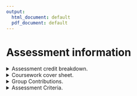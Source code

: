 ```yaml
---
output:
  html_document: default
  pdf_document: default
---
```

# Assessment information{-}

<details>
<summary>Assessment credit breakdown. </summary>

The Assessment of the course will be based around two Mathematical Interactions (MI's). 

A **Mathematical Interaction** (MI) is defined as the communication of mathematics to an audience.

Typically:

* MI1 is an Ri Masterclass, planned and delivered as a group.

* MI2 is an option from video, article or school placement, planned and delivered as an individual or pair.

Each of the two MI's will be summatively assessed in two parts:

A) The live And recorded delivery; 25% of the overall course mark

B)  The written evaluation; 25% of the overall course mark

Overall this is how the marks for the course will be allocated:

<style type="text/css">
.tg  {border-collapse:collapse;border-spacing:0;}
.tg td{border-color:black;border-style:solid;border-width:1px;font-family:Arial, sans-serif;font-size:14px;
  overflow:hidden;padding:10px 5px;word-break:normal;}
.tg th{border-color:black;border-style:solid;border-width:1px;font-family:Arial, sans-serif;font-size:14px;
  font-weight:normal;overflow:hidden;padding:10px 5px;word-break:normal;}
.tg .tg-f7v4{background-color:#c0c0c0;border-color:#000000;text-align:left;vertical-align:top}
.tg .tg-mfjn{background-color:#333333;border-color:#000000;color:#ffffff;text-align:left;vertical-align:top}
.tg .tg-iks7{background-color:#ffffff;border-color:#000000;text-align:left;vertical-align:top}
</style>
<table class="tg" style="undefined;table-layout: fixed; width: 407px">
<colgroup>
<col style="width: 175.333333px">
<col style="width: 115.333333px">
<col style="width: 116.666666px">
</colgroup>
<thead>
  <tr>
    <th class="tg-mfjn"></th>
    <th class="tg-f7v4">Delivery</th>
    <th class="tg-f7v4">Evaluation report</th>
  </tr>
</thead>
<tbody>
  <tr>
    <td class="tg-f7v4">Mathematical Interaction 1</td>
    <td class="tg-iks7">25%</td>
    <td class="tg-iks7">25%</td>
  </tr>
  <tr>
    <td class="tg-f7v4">Mathematical Interaction 2</td>
    <td class="tg-iks7">25%</td>
    <td class="tg-iks7">25%</td>
  </tr>
</tbody>
</table>

The assessment criteria for each part can be found in Assessment submission topic file on moodle or in the list below titled Assessment Criteria.
</details>

<details>
<summary>Coursework cover sheet. </summary> 
**Set:** When issued: 9.2.23 12:15.

**Due:** Deadline: 28.4.23 11:59pm.

**Estimated time required:** The coursework should take no more than *30 hours* to complete. This is an upper bound and most students will complete the written report in less time. 

**Submission:** Submit to the moodle page as a PDF; Your candidate name and number be included.

**Conditions:** The report is an individual submission.

**Value:** This written assignment carries 50\% of the total marks for the course.This assignment will be marked out of 50 where 25 marks are available for each section detailed on the assessment criteria.

**Length:** There is a word count of 2500 words, 1250 words for your evaluation of Mathematical Interaction 1 and 1250 word for your evaluation of Mathemametical Interaction 2.

**Support and advice:** You can ask you mentor for advice up until the deadline day in the designated mentoring sessions.

**Feedback:** You will receive your marks for the unit at the same time as your other modules. 

**Late submission of coursework:** If there are valid circumstances preventing you from meeting the deadline, your Director of Studies may grant you an extension to the specified submission date, if it is requested before the deadline. Forms to request an extension are available on SAMIS.

* If you submit a piece of work after the submission date, and no extension has been granted, the maximum mark possible will be the pass mark.
* If you submit work more than five working days after the submission date, you will normally receive a mark of 0 (zero), unless you have been granted an extension.

**Academic integrity statement:** Academic misconduct is defined by the University as “the use of unfair means in any examination or assessment procedure”. This includes (but is not limited to) cheating, collusion, plagiarism, fabrication, or falsification. The University’s Quality Assurance Code of Practice, [QA53 Examination and Assessment Offences](https://www.bath.ac.uk/publications/qa53-examination-and-assessment-offences/), sets out the consequences of committing an offence and the penalties that might be applied.

**Contact details:**

*Tamsin Smith*<br>\newline
Room: *6W1.28* <br>\newline
E-mail: *t.l.smith@bath.ac.uk*

</details>

<details>
<summary>Group Contributions. </summary>

*Group Contribution Rating (GCR)*

For the elements of the course where you will present material as a group, group members must agree on one another’s relative contribution to their coursework. We will assume that groups agree to an even allocation of marks across the group unless a Group Contribution Form (GCF) is submitted to the unit convener.

*The Group Contribution Form (GCF)*

The GCF is available on the Moodle page and records how well individual members have contributed to the coursework throughout the coursework period. The final GCF is a one-page document with every group member’s name, signature and agreed assessment of their percentage contribution to the coursework over the whole coursework period. In the case that recorded percentage contributions are exceptionally high or low, the GCF document should include a brief paragraph of explanation. (An example can be found Assessment submission topic file). The signed GCF must be submitted to the unit convener after the live delivery. If no agreement can be reached on the contributions of individual members, the group can hand in more than one GCF, but members will be required to produce evidence in a hearing with the unit convener to support their argument. In such an eventuality, the Director of Teaching may also be involved. The GCF will directly inform the allocation of marks to each individual group member.



</details>

<details>
<summary>Assessment Criteria. </summary>

**Live and recorded delivery descriptors.**


*Grid A* will be used to mark the content of each Mathematical Interaction (which could be one of the below items):

* COMPULSORY - Masterclasses: Live delivery - in groups
$~$
* OPTION - Written article
suitable for Chalkdust, published on Medium - individual work
* OPTION - Video
published on YouTube, e.g. similar in style to Numberphile, StandupMaths, 3Blue1Brown. Maximum 2 in group.
* OPTION - School placement
to be arranged in local school (limited availability)


**Written Evaluation descriptors**

*Grid B* will be used to mark the written evaluation of each Mathematical Interaction.


See below for Grid A and B, please note that a one page pdf document of these tables is available on moodle.


*Grid A*

|     Mark    |     Mathematical Content     (e.g. equations, derivations, proofs   and correctness/appropriateness of these)                                                  |     Communication with media and   demonstration     (e.g. slides, physical props, board   use, graphics/animation, handouts etc)    |     Style and Delivery    (e.g technique, audience handling, confidence, clarity, surprise, humour,   variety, tone)                                             |     Structure and pacing     (e.g sections, pace, flow,   narrative, coherence)                                                                                       |     Appropriateness for Audience                                                                                                                                                                                                    |
|-------------|----------------------------------------------------------------------------------------------------------------------------------------------------------------|--------------------------------------------------------------------------------------------------------------------------------------|------------------------------------------------------------------------------------------------------------------------------------------------------------------|-----------------------------------------------------------------------------------------------------------------------------------------------------------------------|-------------------------------------------------------------------------------------------------------------------------------------------------------------------------------------------------------------------------------------|
|     5       |     Detailed   and consistent understanding of the content.     Fully   correct and appropriate mathematics.     Awareness   of wider context demonstrated.    |     Fully   developed use of media.     Successful,   creative, or original demonstrations.                                          |     Well   developed general style and delivery.     Delivery is   clear, and engages well with the audience, using a range of successful   techniques.          |     Fully   appropriate structure and pace.     Well chosen   quantity and ordering of material gives a complete narrative.                                           |     Fully   developed understanding of the intended audience and their prior knowledge.     Progression   of the material, from an appropriate entry level, is successfully managed and   enhances audience interest/experience.    |
|     4       |     Detailed   understanding of the content.     Mostly   correct and appropriate mathematics.                                                                 |     Mostly   developed use of media.     Mostly   successful, creative, or original demonstrations.                                  |     General   style and delivery is well developed in places.     Delivery   engages well with the audience, using some successful techniques.                   |     Appropriate   structure and pace.     Quantity   and order of material fits structure and aids narrative.                                                         |     Mostly   developed understanding of the intended audience and their prior knowledge.     Progression   of the material achieved, from an appropriate entry level.                                                               |
|     3       |     Some   misunderstanding of the content is apparent.     Some   mathematical inaccuracies or omissions.                                                     |     Some media   used inappropriately, otherwise resources and media are adequate.     Some   successful demonstrations.             |     Some good   style and delivery.     Occasional   problems with clarity or audience engagement.                                                               |     Some   evidence of structure and some sections well paced.     Some   problems with quantity or ordering of material which affect the narrative.                  |     Some   understanding of the intended audience and their prior knowledge.     Some   progression of material is successfully managed.     Some   material occasionally inappropriate for the audience.                           |
|     2       |     Significant   misunderstanding of the content is apparent.     Significant   mathematical inaccuracies or omissions.                                       |     Significant   problems with use of media, even if some are used well.     Significant   problems with demonstrations.            |     Significant   problems with style or delivery, with negative consequences for audience   engagement (observed or likely).                                    |     Minimal   structure apparent or significant problems with pacing.     Significant   problems with quantity or ordering of material which affect the narrative.    |     Minimal   understanding of the audience and their prior knowledge.     Significant   problems with level of material and progression.                                                                                           |
|     1       |     Very   limited understanding of content      Minimal   mathematical content.                                                                               |     Very   limited use of media.     Very   limited demonstrations.                                                                  |     Very   limited style and delivery throughout, resulting in continued audience   disengagement (observed or likely).                                          |     Very   limited or no structure     Very   limited pacing.     No   overarching narrative.                                                                         |     Very   limited  understanding of the audience.     Inappropriate   level and progression of material.                                                                                                                           |
|     0       |     No   mathematical content.                                                                                                                                 |     No use of   media or demonstrations.                                                                                             |     No   presentation or work submitted.                                                                                                                         |     No   presentation or work submitted.                                                                                                                              |     No indication   or awareness of the intended audience or their level.                                                                                                                                                           |                                                                                                                                               |

*Grid B*

| Mark | Aims, Objectives and Intentions                                                                                                                                                        | Collection and analysis of Feedback                                                                                                                                                 | Positive reflections                                                                                                                                                                                                  | Potential Improvements                                                                                                                                                                                                                    | Overall quality of written communication                                             |
|------|----------------------------------------------------------------------------------------------------------------------------------------------------------------------------------------|-------------------------------------------------------------------------------------------------------------------------------------------------------------------------------------|-----------------------------------------------------------------------------------------------------------------------------------------------------------------------------------------------------------------------|-------------------------------------------------------------------------------------------------------------------------------------------------------------------------------------------------------------------------------------------|--------------------------------------------------------------------------------------|
| 5    | Fully appropriate aims and objectives that are clear, attainable, and appropriate. Fully developed discussion of intentions with reasons, and the specific actions to accomplish them. | Fully developed plan for collecting appropriate feedback from the audience. Detailed analysis of the quantity and quality of feedback received using meaningful summary techniques. | Fully developed discussion of what went well, and why.  Clear and detailed reflection on success of meeting the overall aims and objectives.  Characterised by mature reflective judgement on the impact of the work. | Fully developed  discussion of what did not work well, and how things could be improved. Clear reflection on failure of meeting the overall aims and objectives.  Characterised by mature reflective judgement on the impact of the work. | Ideas expressed clearly, concisely, and with excellent structure.                    |
| 4    | Appropriate aims and objectives that are mostly clear, attainable, and appropriate. Appropriate discussion of intentions.                                                              | Developed methods of feedback collection feedback from the audience. Analysis of the quantity or quality of feedback received using meaningful summary techniques.                  | Developed discussion of what went well, and why. Clear reflection on success of meeting the overall aims and objectives.                                                                                              | Developed discussion of what did not work well. Clear reflection on failures of meeting the overall aims and objectives.                                                                                                                  | Ideas are generally expressed well, and with appropriate structure.                  |
| 3    | Fairly clear aims and objectives some of which are clear, attainable, and appropriate. Partial discussion of intentions/reasons.                                                       | Some evidence of feedback collected, but of varying quality and usefulness. Some discussion/analysis, possibly presented inefficiently.                                             | Some awareness of what went well and only partial discussion of the reasons for this.                                                                                                                                 | Some awareness of what did not work well and only partial discussion of the reasons for this.                                                                                                                                             | Ideas are generally expressed fairly clearly, with reasonably appropriate structure. |
| 2    | Mostly unhelpful aims and objectives, which are not clear, obtainable or appropriate. Minimal discussion of intentions/reasons.                                                        | Minimal planning for feedback leading to little discussion or analysis.                                                                                                             | Minimal awareness of what went well. Obvious success points missed or not discussed.                                                                                                                                  | Minimal awareness of what did not work  well. Obvious failure points missed or not discussed                                                                                                                                              | Ideas are rarely expressed coherently. Structure is less appropriate.                |
| 1    | Aims or objectives are unhelpful or vague, and few or none are clear or obtainable. Very limited discussion of intentions/reasons.                                                     | Very limited  planning for feedback collection and little or no discussion or analysis.                                                                                             | Very limited awareness/reflection on any success.                                                                                                                                                                     | Very limited awareness/reflection on any failure.                                                                                                                                                                                         | Ideas are expressed incoherently.  Limited structure.                                |
| 0    | No aims or objectives set.                                                                                                                                                             | No attempt at feedback collection, discussion, or analysis.                                                                                                                         | No awareness of positive  aspects of work.                                                                                                                                                                            | No awareness of negative  aspects of work.                                                                                                                                                                                                | No written work submitted.                                                           |

<!---
<style type="text/css">
.tg  {border-collapse:collapse;border-spacing:0;}
.tg td{border-color:black;border-style:solid;border-width:1px;font-family:Arial, sans-serif;font-size:14px;
  overflow:hidden;padding:10px 5px;word-break:normal;}
.tg th{border-color:black !important;border-style:solid;border-width:1px;font-family:Arial, sans-serif;font-size:14px;
  font-weight:normal;overflow:hidden;padding:10px 5px;word-break:normal;}
.tg .tg-abx8{background-color:#c0c0c0;font-weight:bold;text-align:left;vertical-align:top}
.tg .tg-ycr8{background-color:#ffffff;text-align:left;vertical-align:top}
.tg .tg-f7v4{background-color:#c0c0c0;border-color:#000000;text-align:left;vertical-align:top}
.tg .tg-0lax{text-align:left;vertical-align:top}
.tg .tg-rv8b{background-color:#c0c0c0;border-color:#000000;color:#ffffff;font-weight:bold;text-align:left;vertical-align:top}
.tg .tg-cscf{background-color:#c0c0c0;border-color:#000000;font-weight:bold;text-align:left;vertical-align:top}
.tg .tg-iks7{background-color:#ffffff;border-color:#000000;text-align:left;vertical-align:top}
.tg .tg-y6fn{background-color:#c0c0c0;text-align:left;vertical-align:top}
</style>
<table class="tg" style="undefined;table-layout: fixed; width: 704px">
<colgroup>
<col style="width: 83.333333px">
<col style="width: 124.333333px">
<col style="width: 123.666666px">
<col style="width: 124.333333px">
<col style="width: 124.333333px">
<col style="width: 124.333333px">
</colgroup>
<thead>
  <tr>
    <th class="tg-0lax" colspan="6">GRID A</th>
  </tr>
</thead>
<tbody>
  <tr>
    <td class="tg-rv8b"><span style="font-weight:700;font-style:normal;text-decoration:none;color:#000">Mark</span></td>
    <td class="tg-cscf"><span style="font-weight:700;font-style:normal;text-decoration:none;color:#000">Mathematical Content</span><br><span style="font-weight:700;font-style:normal;text-decoration:none;color:#000">(e.g. equations, derivations, proofs and correctness/appropriateness of these)</span></td>
    <td class="tg-cscf"><span style="font-weight:700;font-style:normal;text-decoration:none;color:#000">Communication with media and demonstration</span><br><span style="font-weight:700;font-style:normal;text-decoration:none;color:#000">(e.g. slides, physical props, board use, graphics/animation, handouts etc)</span></td>
    <td class="tg-abx8"><span style="font-weight:700;font-style:normal;text-decoration:none;color:#000">Style and Delivery(e.g technique, audience handling, confidence, clarity, surprise, humour, variety, tone)</span></td>
    <td class="tg-abx8"><span style="font-weight:700;font-style:normal;text-decoration:none;color:#000">Structure and pacing</span><br><span style="font-weight:700;font-style:normal;text-decoration:none;color:#000">(e.g sections, pace, flow, narrative, coherence)</span></td>
    <td class="tg-abx8"><span style="font-weight:700;font-style:normal;text-decoration:none;color:#000">Appropriateness for Audience</span></td>
  </tr>
  <tr>
    <td class="tg-f7v4"><span style="font-weight:400;font-style:normal;text-decoration:none;color:#000">5</span></td>
    <td class="tg-iks7"><span style="font-weight:400;font-style:normal;text-decoration:none;color:#000">Detailed and consistent understanding of the content.</span><br><span style="font-weight:400;font-style:normal;text-decoration:none;color:#000">Fully correct and appropriate mathematics.</span><br><span style="font-weight:400;font-style:normal;text-decoration:none;color:#000">Awareness of wider context demonstrated.</span></td>
    <td class="tg-iks7"><span style="font-weight:400;font-style:normal;text-decoration:none;color:#000">Fully developed use of media.</span><br><span style="font-weight:400;font-style:normal;text-decoration:none;color:#000">Successful, creative, or original demonstrations.</span></td>
    <td class="tg-ycr8"><span style="font-weight:400;font-style:normal;text-decoration:none;color:#000">Well developed general style and delivery</span><br><span style="font-weight:400;font-style:normal;text-decoration:none;color:#000">Delivery is clear, and engages well with the audience, using a range of successful techniques.</span></td>
    <td class="tg-ycr8"><span style="font-weight:400;font-style:normal;text-decoration:none;color:#000">Fully appropriate structure and pace.</span><br><span style="font-weight:400;font-style:normal;text-decoration:none;color:#000">Well chosen quantity and ordering of material gives a complete narrative.</span></td>
    <td class="tg-ycr8"><span style="font-weight:400;font-style:normal;text-decoration:none;color:#000">Fully developed understanding of the intended audience and their prior knowledge.</span><br><span style="font-weight:400;font-style:normal;text-decoration:none;color:#000">Progression of the material, from an appropriate entry level, is successfully managed and enhances audience interest/experience.</span></td>
  </tr>
  <tr>
    <td class="tg-f7v4"><span style="font-weight:400;font-style:normal;text-decoration:none;color:#000">4</span></td>
    <td class="tg-iks7"><span style="font-weight:400;font-style:normal;text-decoration:none;color:#000">Detailed understanding of the content.</span><br><span style="font-weight:400;font-style:normal;text-decoration:none;color:#000">Mostly correct and appropriate mathematics.</span></td>
    <td class="tg-iks7"><span style="font-weight:400;font-style:normal;text-decoration:none;color:#000">Mostly developed use of media.</span><br><span style="font-weight:400;font-style:normal;text-decoration:none;color:#000">Mostly successful, creative, or original demonstrations.</span></td>
    <td class="tg-ycr8"><span style="font-weight:400;font-style:normal;text-decoration:none;color:#000">General style and delivery is well developed in places</span><br><span style="font-weight:400;font-style:normal;text-decoration:none;color:#000">Delivery engages well with the audience, using some successful techniques</span></td>
    <td class="tg-ycr8"><span style="font-weight:400;font-style:normal;text-decoration:none;color:#000">Appropriate structure and pace.</span><br><span style="font-weight:400;font-style:normal;text-decoration:none;color:#000">Quantity and order of material fits structure and aids narrative.</span></td>
    <td class="tg-ycr8"><span style="font-weight:400;font-style:normal;text-decoration:none;color:#000">Mostly developed understanding of the intended audience and their prior knowledge.</span><br><span style="font-weight:400;font-style:normal;text-decoration:none;color:#000">Progression of the material achieved, from an appropriate entry level.</span></td>
  </tr>
  <tr>
    <td class="tg-y6fn"><span style="font-weight:400;font-style:normal;text-decoration:none;color:#000">3</span></td>
    <td class="tg-ycr8"><span style="font-weight:400;font-style:normal;text-decoration:none;color:#000">Some misunderstanding of the content is apparent.</span><br><span style="font-weight:400;font-style:normal;text-decoration:none;color:#000">Some mathematical inaccuracies or omissions.</span></td>
    <td class="tg-ycr8"><span style="font-weight:400;font-style:normal;text-decoration:none;color:#000">Some media used inappropriately, otherwise resources and media are adequate</span><br><span style="font-weight:400;font-style:normal;text-decoration:none;color:#000">Some successful demonstrations.</span></td>
    <td class="tg-ycr8"><span style="font-weight:400;font-style:normal;text-decoration:none;color:#000">Some good style and delivery.</span><br><span style="font-weight:400;font-style:normal;text-decoration:none;color:#000">Occasional problems with clarity or audience engagement.</span><br></td>
    <td class="tg-ycr8"><span style="font-weight:400;font-style:normal;text-decoration:none;color:#000">Some evidence of structure and some sections well paced.</span><br><span style="font-weight:400;font-style:normal;text-decoration:none;color:#000">Some problems with quantity or ordering of material which affect the narrative.</span></td>
    <td class="tg-ycr8"><span style="font-weight:400;font-style:normal;text-decoration:none;color:#000">Some understanding of the intended audience and their prior knowledge.</span><br><span style="font-weight:400;font-style:normal;text-decoration:none;color:#000">Some progression of material is successfully managed.</span><br><span style="font-weight:400;font-style:normal;text-decoration:none;color:#000">Some material occasionally inappropriate for the audience </span></td>
  </tr>
  <tr>
    <td class="tg-y6fn"><span style="font-weight:400;font-style:normal;text-decoration:none;color:#000">2</span></td>
    <td class="tg-ycr8"><span style="font-weight:400;font-style:normal;text-decoration:none;color:#000">Significant misunderstanding of the content is apparent.</span><br><span style="font-weight:400;font-style:normal;text-decoration:none;color:#000">Significant mathematical inaccuracies or omissions</span></td>
    <td class="tg-ycr8"><span style="font-weight:400;font-style:normal;text-decoration:none;color:#000">Significant problems with use of media, even if some are used well.</span><br><span style="font-weight:400;font-style:normal;text-decoration:none;color:#000">Significant problems with demonstrations</span></td>
    <td class="tg-ycr8"><span style="font-weight:400;font-style:normal;text-decoration:none;color:#000">Significant problems with style or delivery, with negative consequences for audience engagement (observed or likely)</span><br></td>
    <td class="tg-ycr8"><span style="font-weight:400;font-style:normal;text-decoration:none;color:#000">Minimal structure apparent or significant problems with pacing.</span><br><span style="font-weight:400;font-style:normal;text-decoration:none;color:#000">Significant problems with quantity or ordering of material which affect the narrative.</span></td>
    <td class="tg-ycr8"><span style="font-weight:400;font-style:normal;text-decoration:none;color:#000">Minimal understanding of the audience and their prior knowledge.</span><br><span style="font-weight:400;font-style:normal;text-decoration:none;color:#000">Significant problems with level of material and progression.</span></td>
  </tr>
  <tr>
    <td class="tg-y6fn"><span style="font-weight:400;font-style:normal;text-decoration:none;color:#000">1</span></td>
    <td class="tg-ycr8"><span style="font-weight:400;font-style:normal;text-decoration:none;color:#000">Very limited understanding of content </span><br><span style="font-weight:400;font-style:normal;text-decoration:none;color:#000">Minimal mathematical content</span></td>
    <td class="tg-ycr8"><span style="font-weight:400;font-style:normal;text-decoration:none;color:#000">Very limited use of media.</span><br><span style="font-weight:400;font-style:normal;text-decoration:none;color:#000">Very limited demonstrations.</span></td>
    <td class="tg-ycr8"><span style="font-weight:400;font-style:normal;text-decoration:none;color:#000">Very limited style and delivery throughout, resulting in continued audience disengagement (observed or likely)</span></td>
    <td class="tg-ycr8"><span style="font-weight:400;font-style:normal;text-decoration:none;color:#000">Very limited or no structure</span><br><span style="font-weight:400;font-style:normal;text-decoration:none;color:#000">Very limited pacing.</span><br><span style="font-weight:400;font-style:normal;text-decoration:none;color:#000">No overarching narrative.</span></td>
    <td class="tg-ycr8"><span style="font-weight:400;font-style:normal;text-decoration:none;color:#000">Very limited  understanding of the audience.</span><br><span style="font-weight:400;font-style:normal;text-decoration:none;color:#000">Inappropriate level and progression of material</span></td>
  </tr>
  <tr>
    <td class="tg-y6fn"><span style="font-weight:400;font-style:normal;text-decoration:none;color:#000">0</span></td>
    <td class="tg-ycr8"><span style="font-weight:400;font-style:normal;text-decoration:none;color:#000">No mathematical content</span></td>
    <td class="tg-ycr8"><span style="font-weight:400;font-style:normal;text-decoration:none;color:#000">No use of media or demonstrations</span></td>
    <td class="tg-ycr8"><span style="font-weight:400;font-style:normal;text-decoration:none;color:#000">No presentation or work submitted </span></td>
    <td class="tg-ycr8"><span style="font-weight:400;font-style:normal;text-decoration:none;color:#000">No presentation or work submitted </span></td>
    <td class="tg-ycr8"><span style="font-weight:400;font-style:normal;text-decoration:none;color:#000">No indication or awareness of the intended audience or their level.</span></td>
  </tr>
</tbody>
</table>
$~$
<style type="text/css">
.tg  {border-collapse:collapse;border-spacing:0;}
.tg td{border-color:black;border-style:solid;border-width:1px;font-family:Arial, sans-serif;font-size:14px;
  overflow:hidden;padding:10px 5px;word-break:normal;}
.tg th{border-color:black;border-style:solid;border-width:1px;font-family:Arial, sans-serif;font-size:14px;
  font-weight:normal;overflow:hidden;padding:10px 5px;word-break:normal;}
.tg .tg-abx8{background-color:#c0c0c0;font-weight:bold;text-align:left;vertical-align:top}
.tg .tg-llyw{background-color:#c0c0c0;border-color:inherit;text-align:left;vertical-align:top}
.tg .tg-f7v4{background-color:#c0c0c0;border-color:#000000;text-align:left;vertical-align:top}
.tg .tg-0pky{border-color:inherit;text-align:left;vertical-align:top}
.tg .tg-rv8b{background-color:#c0c0c0;border-color:#000000;color:#ffffff;font-weight:bold;text-align:left;vertical-align:top}
.tg .tg-cscf{background-color:#c0c0c0;border-color:#000000;font-weight:bold;text-align:left;vertical-align:top}
.tg .tg-6e8n{background-color:#c0c0c0;border-color:inherit;font-weight:bold;text-align:left;vertical-align:top}
.tg .tg-iks7{background-color:#ffffff;border-color:#000000;text-align:left;vertical-align:top}
.tg .tg-c6of{background-color:#ffffff;border-color:inherit;text-align:left;vertical-align:top}
.tg .tg-0lax{text-align:left;vertical-align:top}
</style>
<table class="tg" style="undefined;table-layout: fixed; width: 704px">
<colgroup>
<col style="width: 83.333333px">
<col style="width: 123.666666px">
<col style="width: 124.333333px">
<col style="width: 124.333333px">
<col style="width: 124.333333px">
<col style="width: 124.333333px">
</colgroup>
<thead>
  <tr>
    <th class="tg-0pky" colspan="6">GRID B</th>
  </tr>
</thead>
<tbody>
  <tr>
    <td class="tg-rv8b"><span style="font-weight:700;font-style:normal;text-decoration:none;color:#000">Mark</span></td>
    <td class="tg-cscf"><span style="font-weight:700;font-style:normal;text-decoration:none;color:#000;background-color:transparent">Aims, Objectives and Intentions</span></td>
    <td class="tg-6e8n"><span style="font-weight:700;font-style:normal;text-decoration:none;color:#000;background-color:transparent">Collection and analysis of Feedback</span></td>
    <td class="tg-6e8n"><span style="font-weight:700;font-style:normal;text-decoration:none;color:#000;background-color:transparent">Positive reflections </span></td>
    <td class="tg-6e8n"><span style="font-weight:700;font-style:normal;text-decoration:none;color:#000;background-color:transparent">Potential Improvements</span></td>
    <td class="tg-abx8"><span style="font-weight:700;font-style:normal;text-decoration:none;color:#000">Overall quality of written communication</span></td>
  </tr>
  <tr>
    <td class="tg-f7v4"><span style="font-weight:400;font-style:normal;text-decoration:none;color:#000">5</span></td>
    <td class="tg-iks7"><span style="font-weight:400;font-style:normal;text-decoration:none;color:#000;background-color:transparent">Fully appropriate aims and objectives that are clear, attainable, and appropriate.</span><br><span style="font-weight:400;font-style:normal;text-decoration:none;color:#000;background-color:transparent">Fully developed discussion of intentions with reasons, and the specific actions to accomplish them.</span></td>
    <td class="tg-c6of"><span style="font-weight:400;font-style:normal;text-decoration:none;color:#000;background-color:transparent">Fully developed plan for collecting appropriate feedback from the audience.</span><br><span style="font-weight:400;font-style:normal;text-decoration:none;color:#000;background-color:transparent">Detailed analysis of the quantity and quality of feedback received using meaningful summary techniques.</span></td>
    <td class="tg-c6of"><span style="font-weight:400;font-style:normal;text-decoration:none;color:#000;background-color:transparent">Fully developed discussion of what went well, and why.</span><br><br><span style="font-weight:400;font-style:normal;text-decoration:none;color:#000;background-color:transparent">Clear and detailed reflection on success of meeting the overall aims and objectives.</span><br><br><span style="font-weight:400;font-style:normal;text-decoration:none;color:#000;background-color:transparent">Characterised by mature reflective judgement on the impact of the work.</span></td>
    <td class="tg-c6of"><span style="font-weight:400;font-style:normal;text-decoration:none;color:#000;background-color:transparent">Fully developed  discussion of what did not work well, and how things could be improved.</span><br><span style="font-weight:400;font-style:normal;text-decoration:none;color:#000;background-color:transparent">Clear reflection on failure of meeting the overall aims and objectives.</span><br><br><span style="font-weight:400;font-style:normal;text-decoration:none;color:#000;background-color:transparent">Characterised by mature reflective judgement on the impact of the work.</span></td>
    <td class="tg-0lax"><span style="font-weight:400;font-style:normal;text-decoration:none;color:#000;background-color:transparent">Ideas expressed clearly, concisely, and with excellent structure. </span></td>
  </tr>
  <tr>
    <td class="tg-f7v4"><span style="font-weight:400;font-style:normal;text-decoration:none;color:#000">4</span></td>
    <td class="tg-iks7"><span style="font-weight:400;font-style:normal;text-decoration:none;color:#000;background-color:transparent">Appropriate aims and objectives that are mostly clear, attainable, and appropriate.</span><br><span style="font-weight:400;font-style:normal;text-decoration:none;color:#000;background-color:transparent">Appropriate discussion of intentions.</span></td>
    <td class="tg-c6of"><span style="font-weight:400;font-style:normal;text-decoration:none;color:#000;background-color:transparent">Developed methods of feedback collection feedback from the audience.</span><br><span style="font-weight:400;font-style:normal;text-decoration:none;color:#000;background-color:transparent">Analysis of the quantity or quality of feedback received using meaningful summary techniques.</span></td>
    <td class="tg-c6of"><span style="font-weight:400;font-style:normal;text-decoration:none;color:#000;background-color:transparent">Developed discussion of what went well, and why.</span><br><span style="font-weight:400;font-style:normal;text-decoration:none;color:#000;background-color:transparent">Clear reflection on success of meeting the overall aims and objectives.</span></td>
    <td class="tg-c6of"><span style="font-weight:400;font-style:normal;text-decoration:none;color:#000;background-color:transparent">Developed discussion of what did not work well</span><br><span style="font-weight:400;font-style:normal;text-decoration:none;color:#000;background-color:transparent">Clear reflection on failures of meeting the overall aims and objectives.</span></td>
    <td class="tg-0lax"><span style="font-weight:400;font-style:normal;text-decoration:none;color:#000;background-color:transparent">Ideas are generally expressed well, and with appropriate structure.</span></td>
  </tr>
  <tr>
    <td class="tg-llyw"><span style="font-weight:400;font-style:normal;text-decoration:none;color:#000">3</span></td>
    <td class="tg-c6of"><span style="font-weight:400;font-style:normal;text-decoration:none;color:#000;background-color:transparent">Fairly clear aims and objectives some of which are clear, attainable, and appropriate.</span><br><span style="font-weight:400;font-style:normal;text-decoration:none;color:#000;background-color:transparent">Partial discussion of intentions/reasons.</span></td>
    <td class="tg-c6of"><span style="font-weight:400;font-style:normal;text-decoration:none;color:#000;background-color:transparent">Some evidence of feedback collected, but of varying quality and usefulness.</span><br><span style="font-weight:400;font-style:normal;text-decoration:none;color:#000;background-color:transparent">Some discussion/analysis, possibly presented inefficiently.</span></td>
    <td class="tg-c6of"><span style="font-weight:400;font-style:normal;text-decoration:none;color:#000;background-color:transparent">Some awareness of what went well and only partial discussion of the reasons for this.</span></td>
    <td class="tg-c6of"><span style="font-weight:400;font-style:normal;text-decoration:none;color:#000;background-color:transparent">Some awareness of what did not work well and only partial discussion of the reasons for this.</span></td>
    <td class="tg-0lax"><span style="font-weight:400;font-style:normal;text-decoration:none;color:#000;background-color:transparent">Ideas are generally expressed fairly clearly, with reasonably appropriate structure.</span></td>
  </tr>
  <tr>
    <td class="tg-llyw"><span style="font-weight:400;font-style:normal;text-decoration:none;color:#000">2</span></td>
    <td class="tg-c6of"><span style="font-weight:400;font-style:normal;text-decoration:none;color:#000;background-color:transparent">Mostly unhelpful aims and objectives, which are not clear, obtainable or appropriate.</span><br><span style="font-weight:400;font-style:normal;text-decoration:none;color:#000;background-color:transparent">Minimal discussion of intentions/reasons.</span></td>
    <td class="tg-c6of"><span style="font-weight:400;font-style:normal;text-decoration:none;color:#000;background-color:transparent">Minimal planning for feedback leading to little discussion or analysis.</span></td>
    <td class="tg-c6of"><span style="font-weight:400;font-style:normal;text-decoration:none;color:#000;background-color:transparent">Minimal awareness of what went well </span><br><span style="font-weight:400;font-style:normal;text-decoration:none;color:#000;background-color:transparent">Obvious success points missed or not discussed.</span></td>
    <td class="tg-c6of"><span style="font-weight:400;font-style:normal;text-decoration:none;color:#000;background-color:transparent">Minimal awareness of what went did not work  well </span><br><span style="font-weight:400;font-style:normal;text-decoration:none;color:#000;background-color:transparent">Obvious failure points missed or not discussed</span></td>
    <td class="tg-0lax"><span style="font-weight:400;font-style:normal;text-decoration:none;color:#000;background-color:transparent">Ideas are rarely expressed coherently.</span><br><span style="font-weight:400;font-style:normal;text-decoration:none;color:#000;background-color:transparent">Structure is less appropriate.</span></td>
  </tr>
  <tr>
    <td class="tg-llyw"><span style="font-weight:400;font-style:normal;text-decoration:none;color:#000">1</span></td>
    <td class="tg-c6of"><span style="font-weight:400;font-style:normal;text-decoration:none;color:#000;background-color:transparent">Aims or objectives are unhelpful or vague, and few or none are clear or obtainable.</span><br><span style="font-weight:400;font-style:normal;text-decoration:none;color:#000;background-color:transparent">Very limited discussion of intentions/reasons.</span></td>
    <td class="tg-c6of"><span style="font-weight:400;font-style:normal;text-decoration:none;color:#000;background-color:transparent">Very limited  planning for feedback collection and little or no discussion or analysis.</span></td>
    <td class="tg-c6of"><span style="font-weight:400;font-style:normal;text-decoration:none;color:#000;background-color:transparent">Very limited awareness/reflection on any success.</span></td>
    <td class="tg-c6of"><span style="font-weight:400;font-style:normal;text-decoration:none;color:#000;background-color:transparent">Very limited awareness/reflection on any failure.</span></td>
    <td class="tg-0lax"><span style="font-weight:400;font-style:normal;text-decoration:none;color:#000;background-color:transparent">Ideas are expressed incoherently.  Limited structureD</span></td>
  </tr>
  <tr>
    <td class="tg-llyw"><span style="font-weight:400;font-style:normal;text-decoration:none;color:#000">0</span></td>
    <td class="tg-c6of"><span style="font-weight:400;font-style:normal;text-decoration:none;color:#000;background-color:transparent">No aims or objectives set</span></td>
    <td class="tg-c6of"><span style="font-weight:400;font-style:normal;text-decoration:none;color:#000;background-color:transparent">No attempt at feedback collection, discussion, or analysis.</span></td>
    <td class="tg-c6of"><span style="font-weight:400;font-style:normal;text-decoration:none;color:#000;background-color:transparent">No awareness of positive  aspects of work.</span></td>
    <td class="tg-c6of"><span style="font-weight:400;font-style:normal;text-decoration:none;color:#000;background-color:transparent">No awareness of negative  aspects of work..</span></td>
    <td class="tg-0lax"><span style="font-weight:400;font-style:normal;text-decoration:none;color:#000;background-color:transparent">No written work submitted.</span></td>
  </tr>
</tbody>
</table>

</details>

-->
